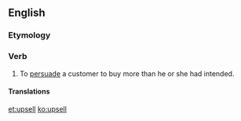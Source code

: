 ==English==
{{wikipedia}}

===Etymology===
{{prefix|up|sell|lang=en}}

===Verb===
{{en-verb|upsells|upselling|upsold|upsold}}

# To [[persuade]] a customer to buy more than he or she had intended.

====Translations====
{{trans-top|to persuade a customer to buy more than he or she had intended}}
{{trans-mid}}
{{trans-bottom}}

[[et:upsell]]
[[ko:upsell]]